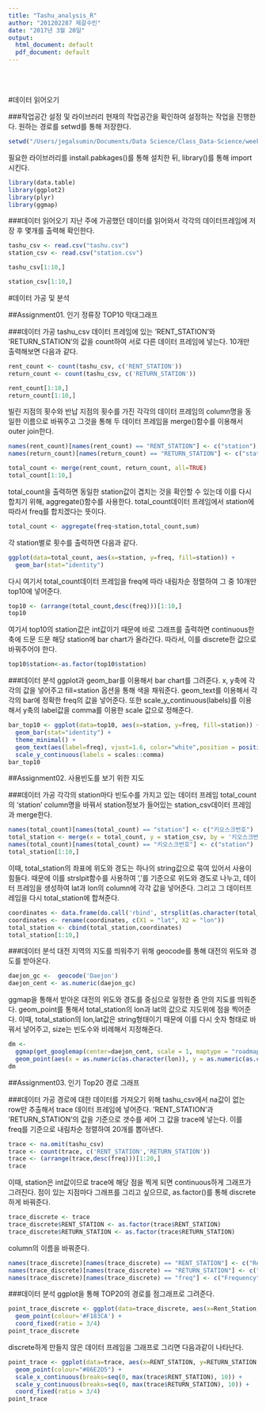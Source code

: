 ```yaml
---
title: "Tashu_analysis_R"
author: "201202287 제갈수민"
date: "2017년 3월 20일"
output:
  html_document: default
  pdf_document: default
---
```


<br><br>

#데이터 읽어오기

###작업공간 설정 및 라이브러리
현재의 작업공간을 확인하여 설정하는 작업을 진행한다. 원하는 경로를 setwd를 통해 저장한다. 
```r
setwd("/Users/jegalsumin/Documents/Data Science/Class_Data-Science/week03")
```
필요한 라이브러리를 install.pabkages()를 통해 설치한 뒤, library()를 통해 import 시킨다. 
```r
library(data.table)
library(ggplot2)
library(plyr)
library(ggmap)
```

###데이터 읽어오기
지난 주에 가공했던 데이터를 읽어와서 각각의 데이터프레임에 저장 후 몇개를 출력해 확인한다. 
```r
tashu_csv <- read.csv("tashu.csv")
station_csv <- read.csv("station.csv")
```
```r
tashu_csv[1:10,]
```
```r
station_csv[1:10,]
```

\pagebreak

#데이터 가공 및 분석

##Assignment01. 인기 정류장 TOP10 막대그래프

###데이터 가공
tashu_csv 데이터 프레임에 있는 'RENT_STATION'와 'RETURN_STATION'의 값을 count하여 서로 다른 데이터 프레임에 넣는다. 10개만 출력해보면 다음과 같다.
```r
rent_count <- count(tashu_csv, c('RENT_STATION'))
return_count <- count(tashu_csv, c('RETURN_STATION'))

rent_count[1:10,]
return_count[1:10,]
```
빌린 지점의 횟수와 반납 지점의 횟수를 가진 각각의 데이터 프레임의 column명을 동일한 이름으로 바꿔주고 그것을 통해 두 데이터 프레임을 merge()함수를 이용해서 outer join한다.
```r
names(rent_count)[names(rent_count) == "RENT_STATION"] <- c("station")
names(return_count)[names(return_count) == "RETURN_STATION"] <- c("station")

total_count <- merge(rent_count, return_count, all=TRUE)
total_count[1:10,]
```
total_count을 출력하면 동일한 station값이 겹치는 것을 확인할 수 있는데 이를 다시 합치기 위해, aggregate()함수를 사용한다. total_count데이터 프레임에서 station에 따라서 freq를 합치겠다는 뜻이다. 
```r
total_count <- aggregate(freq~station,total_count,sum)
```
각 station별로 횟수를 출력하면 다음과 같다. 
```r
ggplot(data=total_count, aes(x=station, y=freq, fill=station)) + 
  geom_bar(stat="identity")
```

다시 여기서 total_count데이터 프레임을 freq에 따라 내림차순 정렬하여 그 중 10개만 top10에 넣어준다. 
```r
top10 <- (arrange(total_count,desc(freq)))[1:10,]
top10
```
여기서 top10의 station값은 int값이기 때문에 바로 그래프를 출력하면 continuous한 축에 드문 드문 해당 station에 bar chart가 올라간다. 따라서, 이를 discrete한 값으로 바꿔주어야 한다. 
```r
top10$station<-as.factor(top10$station)
```

###데이터 분석
ggplot과 geom_bar를 이용해서 bar chart를 그려준다. x, y축에 각각의 값을 넣어주고 fill=station 옵션을 통해 색을 채워준다. geom_text를 이용해서 각각의 bar에 정확한 freq의 값을 넣어준다. 또한 scale_y_continuous(labels)를 이용해서 y축의 label값을 comma를 이용한 scale 값으로 정해준다. 
```r
bar_top10 <- ggplot(data=top10, aes(x=station, y=freq, fill=station)) + 
  geom_bar(stat="identity") + 
  theme_minimal() + 
  geom_text(aes(label=freq), vjust=1.6, color="white",position = position_dodge(0.9), size=1.7) + 
  scale_y_continuous(labels = scales::comma)
bar_top10
```

\pagebreak

##Assignment02. 사용빈도를 보기 위한 지도

###데이터 가공
각각의 station마다 빈도수를 가지고 있는 데이터 프레임 total_count의 'station' column명을 바꿔서 station정보가 들어있는 station_csv데이터 프레임과 merge한다. 
```r
names(total_count)[names(total_count) == "station"] <- c("키오스크번호")
total_station <- merge(x = total_count, y = station_csv, by = '키오스크번호')
names(total_count)[names(total_count) == "키오스크번호"] <- c("station")
total_station[1:10,]
```
이때, total_station의 좌표에 위도와 경도는 하나의 string값으로 묶여 있어서 사용이 힘들다. 때문에 이를 strslpit함수를 사용하여 ','를 기준으로 위도와 경도로 나누고, 데이터 프레임을 생성하여 lat과 lon의 column에 각각 값을 넣어준다. 그리고 그 데이터프레임을 다시 total_station에 합쳐준다. 
```r
coordinates <- data.frame(do.call('rbind', strsplit(as.character(total_station$좌표), split = ',',fixed = TRUE)))
coordinates <- rename(coordinates, c(X1 = "lat", X2 = "lon"))
total_station <- cbind(total_station,coordinates)
total_station[1:10,]
```

###데이터 분석
대전 지역의 지도를 띄워주기 위해 geocode를 통해 대전의 위도와 경도를 받아온다. 
```r
daejon_gc <-  geocode('Daejon')
daejon_cent <- as.numeric(daejon_gc)
```
ggmap을 통해서 받아온 대전의 위도와 경도를 중심으로 일정한 줌 안의 지도를 띄워준다. geom_point를 통해서 total_station의 lon과 lat의 값으로 지도위에 점을 찍어준다. 이때, total_station의 lon,lat값은 string형태이기 때문에 이를 다시 숫자 형태로 바꿔서 넣어주고, size는 빈도수와 비례해서 지정해준다. 
```r
dm <- 
  ggmap(get_googlemap(center=daejon_cent, scale = 1, maptype = "roadmap", zoom=13)) + 
  geom_point(aes(x = as.numeric(as.character(lon)), y = as.numeric(as.character(lat))), colour = "purple", alpha = .5, size = total_station$freq*0.000025, data = total_station)
dm
```

\pagebreak

##Assignment03. 인기 Top20 경로 그래프

###데이터 가공
경로에 대한 데이터를 가져오기 위해 tashu_csv에서 na값이 없는 row만 추출해서 trace 데이터 프레임에 넣어준다. 'RENT_STATION'과 'RETURN_STATION'의 값을 기준으로 갯수를 세어 그 값을 trace에 넣는다. 이를 freq를 기준으로 내림차순 정렬하여 20개를 뽑아낸다.
```r
trace <- na.omit(tashu_csv)
trace <- count(trace, c('RENT_STATION','RETURN_STATION'))
trace <- (arrange(trace,desc(freq)))[1:20,]
trace
```
이때, station은 int값이므로 trace에 해당 점을 찍게 되면 continuous하게 그래프가 그려진다. 점이 있는 지점마다 그래프를 그리고 싶으므로, as.factor()를 통해 discrete 하게 바꿔준다. 
```r
trace_discrete <- trace
trace_discrete$RENT_STATION <- as.factor(trace$RENT_STATION)
trace_discrete$RETURN_STATION <- as.factor(trace$RETURN_STATION)
```
column의 이름을 바꿔준다. 
```r
names(trace_discrete)[names(trace_discrete) == "RENT_STATION"] <- c("Rent_Station")
names(trace_discrete)[names(trace_discrete) == "RETURN_STATION"] <- c("Return_Station")
names(trace_discrete)[names(trace_discrete) == "freq"] <- c("Frequency")
```

###데이터 분석
ggplot을 통해 TOP20의 경로를 점그래프로 그려준다. 
```r
point_trace_discrete <- ggplot(data=trace_discrete, aes(x=Rent_Station, y=Return_Station, size = Frequency)) + 
  geom_point(colour='#F183CA') + 
  coord_fixed(ratio = 3/4)
point_trace_discrete
```

discrete하게 만들지 않은 데이터 프레임을 그래프로 그리면 다음과같이 나타난다. 
```r
point_trace <- ggplot(data=trace, aes(x=RENT_STATION, y=RETURN_STATION, size = freq)) + 
  geom_point(colour="#86E2D5") + 
  scale_x_continuous(breaks=seq(0, max(trace$RENT_STATION), 10)) + 
  scale_y_continuous(breaks=seq(0, max(trace$RETURN_STATION), 10)) +
  coord_fixed(ratio = 3/4)
point_trace
```